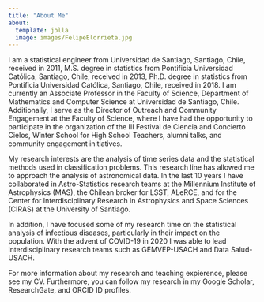 ```yaml
---
title: "About Me"
about:
  template: jolla
  image: images/FelipeElorrieta.jpg
---
```


I am a statistical engineer from Universidad de Santiago, Santiago, Chile, received in 2011, M.S. degree in statistics from Pontificia Universidad Católica, Santiago, Chile, received in 2013, Ph.D. degree in statistics from Pontificia Universidad Católica, Santiago, Chile, received in 2018. I am currently an Associate Professor in the Faculty of Science, Department of Mathematics and Computer Science at Universidad de Santiago, Chile. Additionally, I serve as the Director of Outreach and Community Engagement at the Faculty of Science, where I have had the opportunity to participate in the organization of the III Festival de Ciencia and Concierto Cielos, Winter School for High School Teachers, alumni talks, and community engagement initiatives. 

My research interests are the analysis of time series data and the statistical methods used in classification problems. This research line has allowed me to approach the analysis of astronomical data. In the last 10 years I have collaborated in Astro-Statistics research teams at the Millennium Institute of Astrophysics (MAS), the Chilean broker for LSST, ALeRCE, and for the Center for Interdisciplinary Research in Astrophysics and Space Sciences (CIRAS) at the University of Santiago.

In addition, I have focused some of my research time on the statistical analysis of infectious diseases, particularly in their impact on the population. With the advent of COVID-19 in 2020 I was able to lead interdisciplinary research teams such as GEMVEP-USACH and Data Salud-USACH.

For more information about my research and teaching expierence, please see my  CV. Furthermore, you can follow my research in my  Google Scholar, ResearchGate,
and ORCID ID profiles. 
